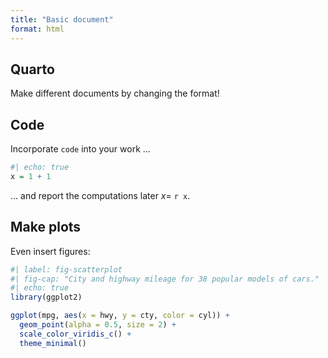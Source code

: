 ---
title: "Basic document"
format: html
---

## Quarto

Make different documents by changing the format! 

## Code

Incorporate `code` into your work ...

```{r}
#| echo: true
x = 1 + 1
```
... and report the computations later $x =$ `r x`.

## Make plots

Even insert figures:

```{r}
#| label: fig-scatterplot
#| fig-cap: "City and highway mileage for 38 popular models of cars."
#| echo: true
library(ggplot2)

ggplot(mpg, aes(x = hwy, y = cty, color = cyl)) +
  geom_point(alpha = 0.5, size = 2) +
  scale_color_viridis_c() +
  theme_minimal()
```
